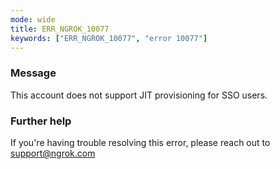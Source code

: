 ```yaml
---
mode: wide
title: ERR_NGROK_10077
keywords: ["ERR_NGROK_10077", "error 10077"]
---
```


### Message

This account does not support JIT provisioning for SSO users.

### Further help

If you're having trouble resolving this error, please reach out to [support@ngrok.com](mailto:support@ngrok.com?subject=Help%20with%20ERR_NGROK_10077)
